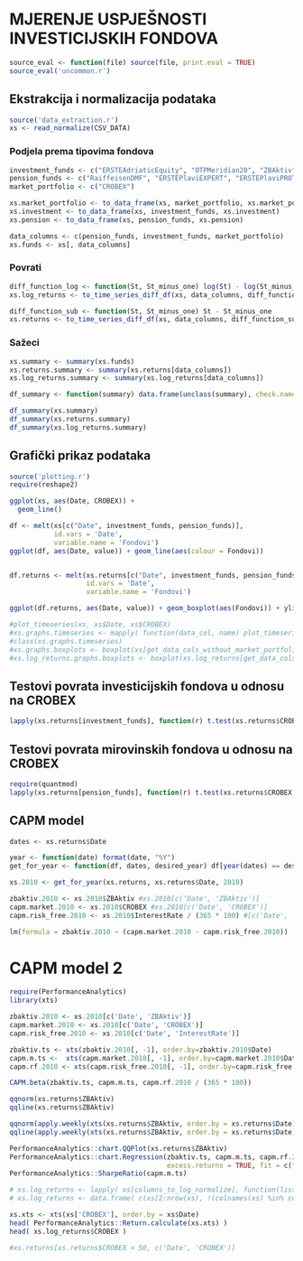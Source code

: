 # MJERENJE USPJEŠNOSTI INVESTICIJSKIH FONDOVA

```r
source_eval <- function(file) source(file, print.eval = TRUE)
source_eval('uncommon.r')
```


## Ekstrakcija i normalizacija podataka

```r
source('data_extraction.r')
xs <- read_normalize(CSV_DATA)
```

### Podjela prema tipovima fondova
```r
investment_funds <- c("ERSTEAdriaticEquity", "OTPMeridian20", "ZBAktiv")
pension_funds <- c("RaiffeisenDMF", "ERSTEPlaviEXPERT", "ERSTEPlaviPROTECT")
market_portfolio <- c("CROBEX")

xs.market_portfolio <- to_data_frame(xs, market_portfolio, xs.market_portfolio)
xs.investment <- to_data_frame(xs, investment_funds, xs.investment)
xs.pension <- to_data_frame(xs, pension_funds, xs.pension)

data_columns <- c(pension_funds, investment_funds, market_portfolio)
xs.funds <- xs[, data_columns]
```

### Povrati
```r
diff_function_log <- function(St, St_minus_one) log(St) - log(St_minus_one)
xs.log_returns <- to_time_series_diff_df(xs, data_columns, diff_function_log)

diff_function_sub <- function(St, St_minus_one) St - St_minus_one
xs.returns <- to_time_series_diff_df(xs, data_columns, diff_function_sub)
```

### Sažeci
```r
xs.summary <- summary(xs.funds)
xs.returns.summary <- summary(xs.returns[data_columns])
xs.log_returns.summary <- summary(xs.log_returns[data_columns])

df_summary <- function(summary) data.frame(unclass(summary), check.names = FALSE, stringsAsFactors = FALSE)

df_summary(xs.summary)
df_summary(xs.returns.summary)
df_summary(xs.log_returns.summary)
```

## Grafički prikaz podataka
```r
source('plotting.r')
require(reshape2)

ggplot(xs, aes(Date, CROBEX)) + 
  geom_line()

df <- melt(xs[c("Date", investment_funds, pension_funds)], 
           id.vars = 'Date', 
           variable.name = 'Fondovi')
ggplot(df, aes(Date, value)) + geom_line(aes(colour = Fondovi))


df.returns <- melt(xs.returns[c("Date", investment_funds, pension_funds)], 
                   id.vars = 'Date', 
                   variable.name = 'Fondovi')
```

```r
ggplot(df.returns, aes(Date, value)) + geom_boxplot(aes(Fondovi)) + ylim(c(-10, 10))

#plot_timeseries(xs, xs$Date, xs$CROBEX)
#xs.graphs.timeseries <- mapply( function(data_col, name) plot_timeseries(xs, xs$Date, data_col, name), xs.funds, colnames(xs.funds) )
#class(xs.graphs.timeseries)
#xs.graphs.boxplots <- boxplot(xs[get_data_cols_without_market_portfolio(xs)])
#xs.log_returns.graphs.boxplots <- boxplot(xs.log_returns[get_data_cols_without_market_portfolio(xs.log_returns)], ylim = c(-0.1, 0.1) )
```

## Testovi povrata investicijskih fondova u odnosu na CROBEX
```r
lapply(xs.returns[investment_funds], function(r) t.test(xs.returns$CROBEX, r))
```

## Testovi povrata mirovinskih fondova u odnosu na CROBEX
```r
require(quantmod)
lapply(xs.returns[pension_funds], function(r) t.test(xs.returns$CROBEX, r))
```


## CAPM model

```r
dates <- xs.returns$Date

year <- function(date) format(date, "%Y")
get_for_year <- function(df, dates, desired_year) df[year(dates) == desired_year, ]

xs.2010 <- get_for_year(xs.returns, xs.returns$Date, 2010)

zbaktiv.2010 <- xs.2010$ZBAktiv #xs.2010[c('Date', 'ZBAktiv')]
capm.market.2010 <- xs.2010$CROBEX #xs.2010[c('Date', 'CROBEX')]
capm.risk_free.2010 <- xs.2010$InterestRate / (365 * 100) #[c('Date', 'InterestRate')]

lm(formula = zbaktiv.2010 ~ (capm.market.2010 - capm.risk_free.2010))
```

# CAPM model 2
```r
require(PerformanceAnalytics)
library(xts)

zbaktiv.2010 <- xs.2010[c('Date', 'ZBAktiv')]
capm.market.2010 <- xs.2010[c('Date', 'CROBEX')]
capm.risk_free.2010 <- xs.2010[c('Date', 'InterestRate')]

zbaktiv.ts <- xts(zbaktiv.2010[, -1], order.by=zbaktiv.2010$Date)
capm.m.ts <-  xts(capm.market.2010[, -1], order.by=capm.market.2010$Date)
capm.rf.2010 <- xts(capm.risk_free.2010[, -1], order.by=capm.risk_free.2010$Date) 

CAPM.beta(zbaktiv.ts, capm.m.ts, capm.rf.2010 / (365 * 100))

qqnorm(xs.returns$ZBAktiv)
qqline(xs.returns$ZBAktiv)

qqnorm(apply.weekly(xts(xs.returns$ZBAktiv, order.by = xs.returns$Date), mean))
qqline(apply.weekly(xts(xs.returns$ZBAktiv, order.by = xs.returns$Date), mean))

PerformanceAnalytics::chart.QQPlot(xs.returns$ZBAktiv)
PerformanceAnalytics::chart.Regression(zbaktiv.ts, capm.m.ts, capm.rf.2010,
                                       excess.returns = TRUE, fit = c("loess", "linear"))
PerformanceAnalytics::SharpeRatio(capm.m.ts)

# xs.log_returns <- lapply( xs[columns_to_log_normalize], function(list) time_series_diff(list, diff_function) )
# xs.log_returns <- data.frame( c(xs[2:nrow(xs), !(colnames(xs) %in% columns_to_log_normalize)], xs.log_returns) )

xs.xts <- xts(xs['CROBEX'], order.by = xs$Date)
head( PerformanceAnalytics::Return.calculate(xs.xts) )
head( xs.log_returns$CROBEX )

#xs.returns[xs.returns$CROBEX > 50, c('Date', 'CROBEX')]
```
















